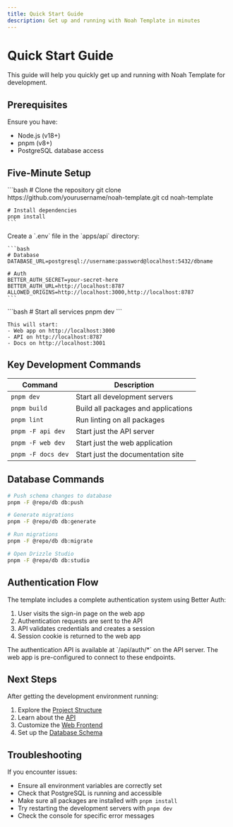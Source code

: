```yaml
---
title: Quick Start Guide
description: Get up and running with Noah Template in minutes
---
```


# Quick Start Guide

This guide will help you quickly get up and running with Noah Template for development.

## Prerequisites

Ensure you have:
- Node.js (v18+)
- pnpm (v8+)
- PostgreSQL database access

## Five-Minute Setup

<Stepper>
  <StepperItem title="Clone and Install">
    ```bash
    # Clone the repository
    git clone https://github.com/yourusername/noah-template.git
    cd noah-template
    
    # Install dependencies
    pnpm install
    ```
  </StepperItem>

  <StepperItem title="Configure Environment">
    Create a `.env` file in the `apps/api` directory:
    
    ```bash
    # Database
    DATABASE_URL=postgresql://username:password@localhost:5432/dbname
    
    # Auth
    BETTER_AUTH_SECRET=your-secret-here
    BETTER_AUTH_URL=http://localhost:8787
    ALLOWED_ORIGINS=http://localhost:3000,http://localhost:8787
    ```
  </StepperItem>

  <StepperItem title="Start Development Servers">
    ```bash
    # Start all services
    pnpm dev
    ```
    
    This will start:
    - Web app on http://localhost:3000
    - API on http://localhost:8787
    - Docs on http://localhost:3001
  </StepperItem>
</Stepper>

## Key Development Commands

| Command | Description |
|---------|-------------|
| `pnpm dev` | Start all development servers |
| `pnpm build` | Build all packages and applications |
| `pnpm lint` | Run linting on all packages |
| `pnpm -F api dev` | Start just the API server |
| `pnpm -F web dev` | Start just the web application |
| `pnpm -F docs dev` | Start just the documentation site |

## Database Commands

```bash
# Push schema changes to database
pnpm -F @repo/db db:push

# Generate migrations
pnpm -F @repo/db db:generate

# Run migrations
pnpm -F @repo/db db:migrate

# Open Drizzle Studio
pnpm -F @repo/db db:studio
```

## Authentication Flow

The template includes a complete authentication system using Better Auth:

1. User visits the sign-in page on the web app
2. Authentication requests are sent to the API
3. API validates credentials and creates a session
4. Session cookie is returned to the web app

<Note title="Auth Endpoints">
  The authentication API is available at `/api/auth/*` on the API server.
  The web app is pre-configured to connect to these endpoints.
</Note>

## Next Steps

After getting the development environment running:

1. Explore the [Project Structure](/docs/getting-started/project-structure)
2. Learn about the [API](/docs/api/overview)
3. Customize the [Web Frontend](/docs/web/overview)
4. Set up the [Database Schema](/docs/database/schema)

## Troubleshooting

If you encounter issues:

- Ensure all environment variables are correctly set
- Check that PostgreSQL is running and accessible
- Make sure all packages are installed with `pnpm install`
- Try restarting the development servers with `pnpm dev`
- Check the console for specific error messages